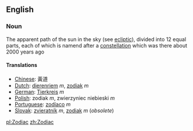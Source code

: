 ==English ==
=== Noun ===
The apparent path of the sun in the sky (see [[ecliptic]]), divided into 12 equal parts, each of which is namend after a [[constellation]] which was there about 2000 years ago
==== Translations ====
*[[Chinese]]: 黃道
*[[Dutch]]: [[dierenriem]] ''m'', [[zodiak]] ''m''
*[[German]]: [[Tierkreis]] ''m''
*[[Polish]]: zodiak ''m'', zwierzyniec niebieski ''m''
*[[Portuguese]]: [[zodíaco]] ''m''
*[[Slovak]]: [[zvieratník]] ''m'', [[zodiak]] ''m'' (''obsolete'')

[[pl:Zodiac]]
[[zh:Zodiac]]